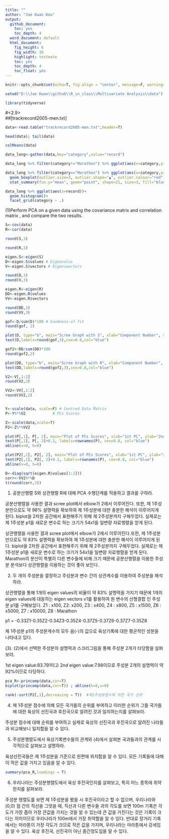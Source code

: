 ```yaml
---
title: ""
author: "Jae Kwan Koo"
output:
  github_document:
    toc: yes
    toc_depth: 4
  word_document: default
  html_document:
    fig_height: 6
    fig_width: 10
    highlight: textmate
    toc: yes
    toc_depth: 4
    toc_float: yes
---
```


```r
knitr::opts_chunk$set(echo=T, fig.align = "center", message=F, warning=F, fig.height = 5, cache=F, dpi = 300, dev = "png")
```  

```r
setwd("D:\\Jae Kwan\\github\\R_in_class\\Multivariate Analysis\\data")
```  

```r
library(tidyverse)
```  

#<2.9>  
##[trackrecord2005-men.txt]  


```r
data<-read.table("trackrecord2005-men.txt",header=T)

head(data); tail(data)
```  

```r
colMeans(data)
```  

```r
data_long<-gather(data,key="category",value="record")

data_long %>% filter(category!="Marathon") %>% ggplot(aes(x=category,y=record)) +geom_boxplot()

data_long %>% filter(category=="Marathon") %>% ggplot(aes(x=category,y=record)) +
  geom_boxplot(outlier.size=3, outlier.shape="▲", outlier.colour="red")+
  stat_summary(fun.y="mean", geom="point", shape=21, size=3, fill="blue")
```  

```r
data_long %>% ggplot(aes(x=record))+
  geom_histogram()+
  facet_grid(category ~ .)
```  




(1)Perform PCA on a given data using the covariance matrix  and correlation matrix , and compare the two results.  

```r
S<-cov(data)
R<-cor(data)
```  

```r
round(S,3)
```  

```r
round(R,3)
```  




```r
eigen.S<-eigen(S)
D<-eigen.S$values # Eigenvalus
V<-eigen.S$vectors # Eigenvaectors

round(D,3)
round(V,3)
```  

```r
eigen.R<-eigen(R)
DD<-eigen.R$values
VV<-eigen.R$vectors

round(DD,3)
round(VV,3)
```  


```r
gof<-D/sum(D)*100 # Goodness-of fit
round(gof, 2)

plot(D, type="b", main="Scree Graph with S", xlab="Component Number", ylab="Eigenvalue")
text(D,labels=round(gof,3),cex=0.8,col="blue")
```  

```r
gof2<-DD/sum(DD)*100
round(gof2,2)

plot(DD, type="b", main="Scree Graph with R", xlab="Component Number", ylab="Eigenvalue")
text(DD,labels=round(gof2,3),cex=0.8,col="blue")
```

```r
V2<-V[,1:2]
round(V2,2)

VV2<-VV[,1:2]
round(VV2,2)


Y<-scale(data, scale=F) # Centred Data Matrix
P<-Y%*%V2            # PCs Scores

Z<-scale(data,scale=T) 
P2<-Z%*%VV2
```

```r
plot(P[,1], P[, 2], main="Plot of PCs Scores", xlab="1st PC", ylab="2nd PC")
text(P[,1], P[, 2]+0.2, labels=rownames(P), cex=0.8, col="blue")
abline(v=0, h=0)
```


```r
plot(P2[,1], P2[, 2], main="Plot of PCs Scores", xlab="1st PC", ylab="2nd PC")
text(P2[,1], P2[, 2]+0.2, labels=rownames(P), cex=0.8, col="blue")
abline(v=0, h=0)
```

```r
D<-diag(sqrt(eigen.R$values[1:2]))
corr<-VV2%*%D
t(round(corr,3))
```  

(1) 공분산행렬 S와 상관행렬 R에 대해 PCA 수행단계를 적용하고 결과를 구하라.

공분산행렬을 사용한 결과 scree plot에서 elbow가 2에서 이루어진다. 또한, 제 1주성분만으로도 약 98% 설명력을 확보하여 제 1주성분에 대한 충분한 해석이 이루어지게 된다. biplot을 2차원 공간에서 표현해주기 위해 제 2주성분까지 구해두었다. 실제로는 제 1주성분 p1을 새로운 변수로 하는 크기가 54x1을 일변량 자료행렬을 얻게 된다.

상관행렬을 사용한 결과 scree plot에서 elbow가 2에서 이루어진다.또한, 제 1주성분만으로도 약 83% 설명력을 확보하여 제 1주성분에 대한 충분한 해석이 이루어지게 된다. biplot을 2차원 공간에서 표현해주기 위해 제 2주성분까지 구해두었다. 실제로는 제 1주성분 p1을 새로운 변수로 하는 크기가 54x1을 일변량 자료행렬을 얻게 된다. Marathon의 분산이 특별히 다른 변수들에 비해 크기 때문에 공분산행렬을 이용한 주성분 분석보다 상관행렬을 이용하는 것이 좋아 보인다.



(2) 두 개의 주성분을 결정하고 주성분과 변수 간의 상관계수를 이용하여 주성분을 해석하라.

상관행렬을 통해 1개의 eigen values의 비율이 약 83% 설명력을 가지기 때문에 1개의 eigen values에 대응하는 eigen vectors v1를 활용하여 원 변수의 선형결합 인 주성분 p1를 구해보았다.
Z1 : x100, Z2: x200, Z3 : x400, Z4 : x800, Z5 : x1500, Z6 : x5000, Z7 : x10000, Z8 : Marathon

p1 = -0.33Z1-0.35Z2-0.34Z3-0.35Z4-0.37Z5-0.37Z6-0.37Z7-0.35Z8

제 1주성분 p1의 주성분계수의 모두 음(-)의 값으로 육상기록에 대한 평균적인 성분을 나타내고 있다.




(3). (2)에서 선택한 주성분의 설명력과 스크리그림을 통해 주성분 2개가 타당함을 살펴보라.

1st eigen value:83.791이고 2nd eigen value:7.98이므로 주성분 2개의 설명력이 약 92%이므로 타당하다.  


```r
pca_R<-princomp(data,cor=T)
biplot(princomp(data,cor=T)) ; abline(h=0,v=0)
```

```r
rank(-sort(P2[,1],decreasing = T))  #제1주성분점수에 의한 국가 순위
```

(4) 제 1주성분 점수에 의해 모든 국가들의 순위를 부여하고 이러한 순위가 그들 국가들에 대한 육상의 선진국과 후진국으로 알려진 것과 일치하는지를 살펴보라.

주성분 점수에 대해 순위를 부여하고 실제로 육상의 선진국과 후진국으로 알려진 나라들과 비교해보니 일치함을 알 수 있다.


(5) 주성분행렬도에서 육상기록변수들의 관계와 (4)에서 살펴본 국과들과의 관계를 시각적으로 살펴보고 설명하라.

육상선진국들은 제 1주성분을 기준으로 왼편에 위치함을 알 수 있다. 모든 기록들에 대해이 작은 값을 가지고 있음을 알 수 있다.


```r
summary(pca_R,loadings = T)
```


(6) 우리나라는 주성분행렬도에서 육상 후진국인지를 살펴보고, 특히 어느 종목에 취약한지를 살펴보라.

주성분 행렬도를 보면 제 1주성분을 봤을 시 후진국이라고 할 수 없으며, 우리나라와 (0,0) 점 간의 직선을 그엇을 때, 직선과 다른 변수들 과의 각도를 보면 100m 기록은 각도가 가장 좁아 가장 큰값을 가지는 것을 알 수 있는데 큰 값을 가진다는 것은 기록이 크다는 의미이므로 우리나라가 100m에서 가장 취약함을 알 수 있다. 반대로 장거리 기록에서는 마라톤이 가장 각도가 크므로 작은 값을 가지며, 우리나라는 마라톤에서 강세임을 알 수 있다.
육상 후진국, 선진국이 아닌 중간정도임을 알 수 있다. 


